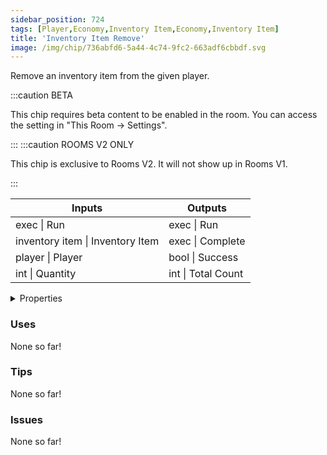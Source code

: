 ```yaml
---
sidebar_position: 724
tags: [Player,Economy,Inventory Item,Economy,Inventory Item]
title: 'Inventory Item Remove'
image: /img/chip/736abfd6-5a44-4c74-9fc2-663adf6cbbdf.svg
---
```


Remove an inventory item from the given player.

:::caution BETA

This chip requires beta content to be enabled in the room. You can access the setting in "This Room -> Settings".

:::
:::caution ROOMS V2 ONLY

This chip is exclusive to Rooms V2. It will not show up in Rooms V1.

:::


<IChip uuid="736abfd6-5a44-4c74-9fc2-663adf6cbbdf"/>

<table><thead><tr><th>Inputs</th><th>Outputs</th></tr></thead><tbody><tr><td>exec | Run</td><td>exec | Run</td></tr><tr><td>inventory item | Inventory Item</td><td>exec | Complete</td></tr><tr><td>player | Player</td><td>bool | Success</td></tr><tr><td>int | Quantity</td><td>int | Total Count</td></tr></tbody></table>

<details>
  <summary>Properties</summary>
  <div>
    <div>
    <table>
      <tbody>
        <tr>
          <td>Is beta required?</td>
          <td>Yes</td>
        </tr>
        <tr>
          <td>Is chip a trolling risk?</td>
          <td>No</td>
        </tr>
        <tr>
          <td>Is chip a role assignment risk?</td>
          <td>No</td>
        </tr>
        <tr>
          <td>Chip UUID</td>
          <td>736abfd6-5a44-4c74-9fc2-663adf6cbbdf</td>
        </tr>
        <tr>
          <td>Room availability</td>
          <td>Rooms V2 only</td>
        </tr>
      </tbody>
    </table>
    </div>
  </div>
</details>

### Uses

None so far!

### Tips

None so far!

### Issues

None so far!
